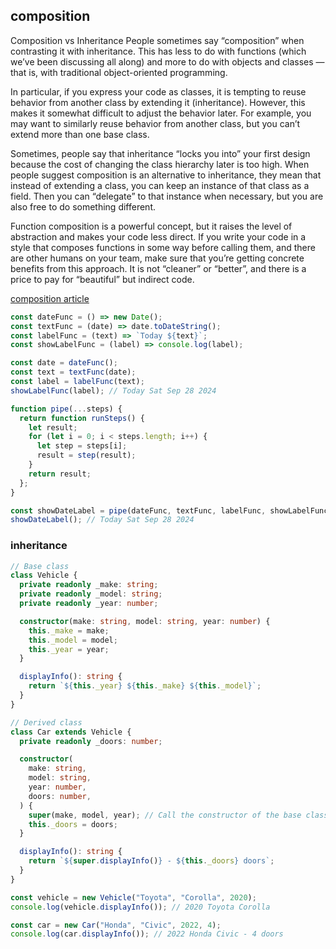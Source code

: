 
## composition

Composition vs Inheritance
People sometimes say “composition” when contrasting it with inheritance.
This has less to do with functions (which we’ve been discussing all along)
and more to do with objects and classes — that is, with traditional
object-oriented programming.

In particular, if you express your code as classes, it is tempting to reuse
behavior from another class by extending it (inheritance). However, this
makes it somewhat difficult to adjust the behavior later. For example, you
may want to similarly reuse behavior from another class, but you can’t
extend more than one base class.

Sometimes, people say that inheritance “locks you into” your first design
because the cost of changing the class hierarchy later is too high. When
people suggest composition is an alternative to inheritance, they mean that
instead of extending a class, you can keep an instance of that class as a field.
Then you can “delegate” to that instance when necessary, but you are also free
to do something different.

Function composition is a powerful concept, but it raises the level of abstraction
and makes your code less direct. If you write your code in a style that composes
functions in some way before calling them, and there are other humans on your team,
make sure that you’re getting concrete benefits from this approach. It is not “cleaner”
or “better”, and there is a price to pay for “beautiful” but indirect code.

[composition article](https://whatthefuck.is/composition)

```js filename="composition" copy
const dateFunc = () => new Date();
const textFunc = (date) => date.toDateString();
const labelFunc = (text) => `Today ${text}`;
const showLabelFunc = (label) => console.log(label);

const date = dateFunc();
const text = textFunc(date);
const label = labelFunc(text);
showLabelFunc(label); // Today Sat Sep 28 2024

function pipe(...steps) {
  return function runSteps() {
    let result;
    for (let i = 0; i < steps.length; i++) {
      let step = steps[i];
      result = step(result);
    }
    return result;
  };
}

const showDateLabel = pipe(dateFunc, textFunc, labelFunc, showLabelFunc);
showDateLabel(); // Today Sat Sep 28 2024
```

### inheritance

```typescript
// Base class
class Vehicle {
  private readonly _make: string;
  private readonly _model: string;
  private readonly _year: number;

  constructor(make: string, model: string, year: number) {
    this._make = make;
    this._model = model;
    this._year = year;
  }

  displayInfo(): string {
    return `${this._year} ${this._make} ${this._model}`;
  }
}

// Derived class
class Car extends Vehicle {
  private readonly _doors: number;

  constructor(
    make: string,
    model: string,
    year: number,
    doors: number,
  ) {
    super(make, model, year); // Call the constructor of the base class
    this._doors = doors;
  }

  displayInfo(): string {
    return `${super.displayInfo()} - ${this._doors} doors`;
  }
}

const vehicle = new Vehicle("Toyota", "Corolla", 2020);
console.log(vehicle.displayInfo()); // 2020 Toyota Corolla

const car = new Car("Honda", "Civic", 2022, 4);
console.log(car.displayInfo()); // 2022 Honda Civic - 4 doors
```
